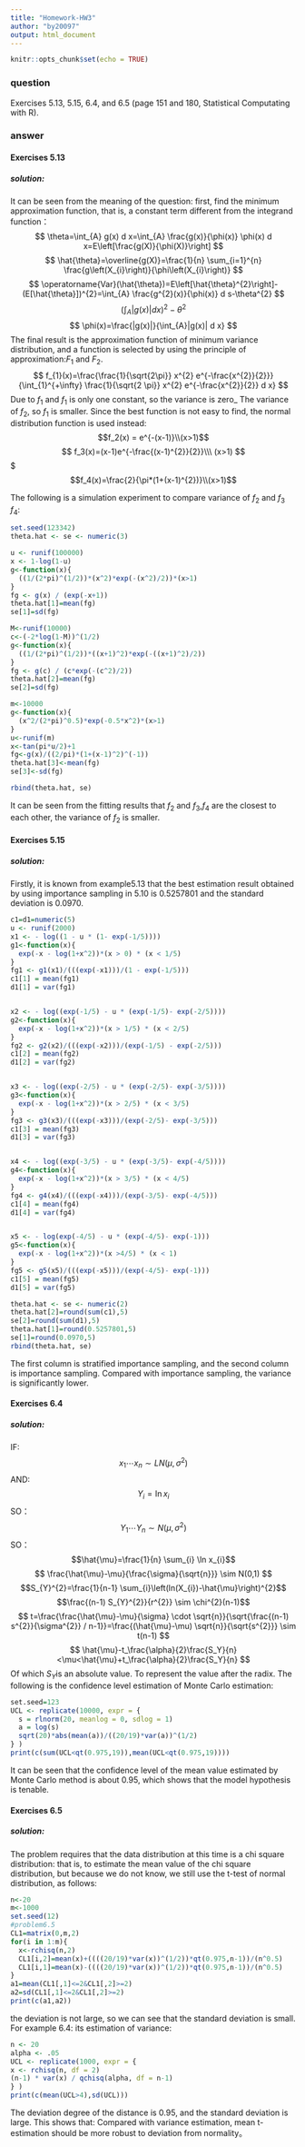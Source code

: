 ---
title: "Homework-HW3"
author: "by20097"
output: html_document
---

```{r setup, include=FALSE}
knitr::opts_chunk$set(echo = TRUE)
```

### question
Exercises 5.13, 5.15, 6.4, and 6.5 (page 151 and 180,
Statistical Computating with R).

### answer

#### **Exercises 5.13**
##### solution:
It can be seen from the meaning of the question: first, find the minimum approximation function, that is, a constant term  different from the integrand function：
$$
\theta=\int_{A} g(x) d x=\int_{A} \frac{g(x)}{\phi(x)} \phi(x) d x=E\left[\frac{g(X)}{\phi(X)}\right]
$$
$$
\hat{\theta}=\overline{g(X)}=\frac{1}{n} \sum_{i=1}^{n} \frac{g\left(X_{i}\right)}{\phi\left(X_{i}\right)}
$$
$$
\operatorname{Var}(\hat{\theta})=E\left[\hat{\theta}^{2}\right]-(E[\hat{\theta}])^{2}=\int_{A} \frac{g^{2}(x)}{\phi(x)} d s-\theta^{2}
$$
$$
\left(\int_{A}|g(x)| d x\right)^{2}-\theta^{2}
$$
$$
\phi(x)=\frac{|g(x)|}{\int_{A}|g(x)| d x}
$$
The final result is the approximation function of minimum variance distribution, and a function is selected by using the principle of approximation:$F_1$ and $F_2$.
$$
f_{1}(x)=\frac{\frac{1}{\sqrt{2\pi}} x^{2} e^{-\frac{x^{2}}{2}}}{\int_{1}^{+\infty} \frac{1}{\sqrt{2 \pi}} x^{2} e^{-\frac{x^{2}}{2}} d x}
$$
Due to $f_1$ and $f_1$ is only one constant, so the variance is zero_ The variance of $f_2$, so $f_1$ is smaller.
Since the best function is not easy to find, the normal distribution function is used instead:
$$f_2(x) = e^{-(x-1)}\\(x>1)$$
$$
f_3(x)=(x-1)e^{-\frac{(x-1)^{2}}{2}}\\\ (x>1)
$$$
$$f_4(x)=\frac{2}{\pi*(1+(x-1)^{2})}\\(x>1)$$

The following is a simulation experiment to compare variance of $f_2$ and $f_3$ $f_4$:

```{r}
set.seed(123342)
theta.hat <- se <- numeric(3)

u <- runif(100000) 
x <- 1-log(1-u)
g<-function(x){
  ((1/(2*pi)^(1/2))*(x^2)*exp(-(x^2)/2))*(x>1)
}
fg <- g(x) / (exp(-x+1))
theta.hat[1]=mean(fg)
se[1]=sd(fg)

M<-runif(10000)
c<-(-2*log(1-M))^(1/2)
g<-function(x){
  ((1/(2*pi)^(1/2))*((x+1)^2)*exp(-((x+1)^2)/2))
}
fg <- g(c) / (c*exp(-(c^2)/2))
theta.hat[2]=mean(fg)
se[2]=sd(fg)

m<-10000
g<-function(x){
  (x^2/(2*pi)^0.5)*exp(-0.5*x^2)*(x>1)
}
u<-runif(m)
x<-tan(pi*u/2)+1
fg<-g(x)/((2/pi)*(1+(x-1)^2)^(-1))
theta.hat[3]<-mean(fg)
se[3]<-sd(fg)

rbind(theta.hat, se)

```
It can be seen from the fitting results that $f_2$ and $f_3$,$f_4$ are the closest to each other, the variance of $f_2$ is smaller.


#### **Exercises 5.15**
##### solution:
Firstly, it is known from example5.13 that the best estimation result obtained by using importance sampling in 5.10 is 0.5257801 and the standard deviation is 0.0970.
```{r paged.print=TRUE}
c1=d1=numeric(5)
u <- runif(2000)
x1 <- - log((1 - u * (1- exp(-1/5))))
g1<-function(x){
  exp(-x - log(1+x^2))*(x > 0) * (x < 1/5)
}
fg1 <- g1(x1)/(((exp(-x1)))/(1 - exp(-1/5)))
c1[1] = mean(fg1)
d1[1] = var(fg1)


x2 <- - log((exp(-1/5) - u * (exp(-1/5)- exp(-2/5))))
g2<-function(x){
  exp(-x - log(1+x^2))*(x > 1/5) * (x < 2/5)
}
fg2 <- g2(x2)/(((exp(-x2)))/(exp(-1/5) - exp(-2/5)))
c1[2] = mean(fg2)
d1[2] = var(fg2)


x3 <- - log((exp(-2/5) - u * (exp(-2/5)- exp(-3/5))))
g3<-function(x){
  exp(-x - log(1+x^2))*(x > 2/5) * (x < 3/5)
}
fg3 <- g3(x3)/(((exp(-x3)))/(exp(-2/5)- exp(-3/5)))
c1[3] = mean(fg3)
d1[3] = var(fg3)


x4 <- - log((exp(-3/5) - u * (exp(-3/5)- exp(-4/5))))
g4<-function(x){
  exp(-x - log(1+x^2))*(x > 3/5) * (x < 4/5)
}
fg4 <- g4(x4)/(((exp(-x4)))/(exp(-3/5)- exp(-4/5)))
c1[4] = mean(fg4)
d1[4] = var(fg4)


x5 <- - log(exp(-4/5) - u * (exp(-4/5)- exp(-1)))
g5<-function(x){
  exp(-x - log(1+x^2))*(x >4/5) * (x < 1)
}
fg5 <- g5(x5)/(((exp(-x5)))/(exp(-4/5)- exp(-1)))
c1[5] = mean(fg5)
d1[5] = var(fg5)

theta.hat <- se <- numeric(2)
theta.hat[2]=round(sum(c1),5)
se[2]=round(sum(d1),5)
theta.hat[1]=round(0.5257801,5)
se[1]=round(0.0970,5)
rbind(theta.hat, se)
```
The first column is stratified importance sampling, and the second column is importance sampling. Compared with importance sampling, the variance is significantly lower.


#### **Exercises 6.4**
##### solution:
IF:$$x_{1} \cdots x_{n} \sim L N\left(\mu, \sigma^{2}\right)$$
AND:$$Y_{i}=\operatorname{In} x_{i}$$
SO：$$Y_{1} \cdots Y_{n} \sim N\left(\mu, \sigma^{2}\right)$$
SO：
$$\hat{\mu}=\frac{1}{n} \sum_{i} \ln x_{i}$$
$$
\frac{\hat{\mu}-\mu}{\frac{\sigma}{\sqrt{n}}} \sim N(0,1)
$$
$$S_{Y}^{2}=\frac{1}{n-1} \sum_{i}\left(ln(X_{i})-\hat{\mu}\right)^{2}$$
$$\frac{(n-1) S_{Y}^{2}}{r^{2}} \sim \chi^{2}(n-1)$$
$$
t=\frac{\frac{\hat{\mu}-\mu}{\sigma} \cdot \sqrt{n}}{\sqrt{\frac{(n-1) s^{2}}{\sigma^{2}} / n-1}}=\frac{(\hat{\mu}-\mu) \sqrt{n}}{\sqrt{s^{2}}} \sim t(n-1)
$$
$$
\hat{\mu}-t_\frac{\alpha}{2}\frac{S_Y}{n}<\mu<\hat{\mu}+t_\frac{\alpha}{2}\frac{S_Y}{n}
$$
Of which $S_Y$is an absolute value. To represent the value after the radix. The following is the confidence level estimation of Monte Carlo estimation:
```{r}
set.seed=123
UCL <- replicate(10000, expr = {
  s = rlnorm(20, meanlog = 0, sdlog = 1)
  a = log(s)
  sqrt(20)*abs(mean(a))/((20/19)*var(a))^(1/2)
} )
print(c(sum(UCL<qt(0.975,19)),mean(UCL<qt(0.975,19))))

```
It can be seen that the confidence level of the mean value estimated by Monte Carlo method is about 0.95, which shows that the model hypothesis is tenable.






#### **Exercises 6.5**
##### solution:
The problem requires that the data distribution at this time is a chi square distribution: that is, to estimate the mean value of the chi square distribution, but because we do not know, we still use the t-test of normal distribution, as follows:
```{r}
n<-20
m<-1000
set.seed(12)
#problem6.5
CL1=matrix(0,m,2)
for(i in 1:m){
  x<-rchisq(n,2)
  CL1[i,2]=mean(x)+((((20/19)*var(x))^(1/2))*qt(0.975,n-1))/(n^0.5)
  CL1[i,1]=mean(x)-((((20/19)*var(x))^(1/2))*qt(0.975,n-1))/(n^0.5)
}
a1=mean(CL1[,1]<=2&CL1[,2]>=2)
a2=sd(CL1[,1]<=2&CL1[,2]>=2)
print(c(a1,a2))
```
the deviation is not large, so we can see that the standard deviation is small.
For example 6.4: its estimation of variance:

```{r}
n <- 20
alpha <- .05
UCL <- replicate(1000, expr = {
x <- rchisq(n, df = 2)
(n-1) * var(x) / qchisq(alpha, df = n-1)
} )
print(c(mean(UCL>4),sd(UCL)))
```
The deviation degree of the distance is 0.95, and the standard deviation is large. This shows that:
Compared with variance estimation, mean t-estimation should be more robust to deviation from normality。